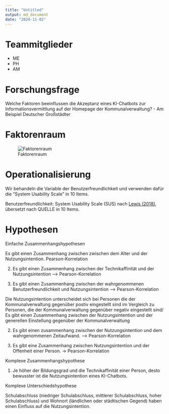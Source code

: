 ```yaml
---
title: "Untitled"
output: md_document
date: "2024-11-02"
---
```

# Teammitglieder
* ME
* PH
* AM

# Forschungsfrage 
Welche Faktoren beeinflussen die Akzeptanz eines KI-Chatbots zur Informationsvermittlung auf der Homepage der Kommunalverwaltung? - Am Beispiel Deutscher Großstädter


# Faktorenraum
![Faktorenraum](readme_files/FaktorenraumNEU.drawio.png)


# Operationalisierung

Wir behandeln die Variable der Benutzerfreundlichkeit und verwenden dafür die "System Usability Scale" in 10 Items.

Benutzerfreundlichkeit: System Usability Scale (SUS) nach [Lewis (2018)](https://doi.org/10.1080/10447318.2018.1455307 "Lewis, J. R. (2018). The System Usability Scale: Past, Present, and Future. International Journal of Human-Computer Interaction, 34(7), 577–590. https://doi.org/10.1080/10447318.2018.1455307"), übersetzt nach QUELLE in 10 Items.

# Hypothesen 

Einfache Zusammenhangshypothesen

Es gibt einen Zusammenhang zwischen zwischen dem Alter und der Nutzungsintention.
Pearson-Korrelation 

2. Es gibt einen Zusammenhang zwischen der Technikaffinität und der Nutzungsintention
—> Pearson-Korrelation

3. Es gibt einen Zusammenhang zwischen der wahrgenommenen Benutzerfreundlichkeit und Nutzungsintention
—> Pearson-Korrelation 

Die Nutzungsintention unterscheidet sich bei Personen die der Kommunalverwaltung gegenüber postiv eingestellt sind im Vergleich zu Personen, die der Kommunalverwaltung gegenüber negativ eingestellt sind/ Es gibt einen Zusammenhang zwischen der Nutzungsintention und der generellen Einstellung gegenüber der Kommunalverwaltung 

2. Es gibt einen zusammenhang zwischen der Nutzungsintention und dem wahrgenommenen Zeitaufwand. 
—> Pearson-Korrelation 


3. Es gibt eine Zusammenhang zwischen Nutzungsintention und der Offenheit einer Person. 
-> Pearson-Korrelation 

Komplexe Zusammenhangshypothese

1. Je höher der Bildungsgrad und die Technikaffinität einer Person, desto bewusster ist die Nutzungsintention eines KI-Chatbots.


Komplexe Unterschiedshypothese

Schulabschluss (niedriger Schulabschluss, mittlerer Schulabschluss, hoher Schulabschluss) und Wohnort (ländlichen oder städtischen Gegend) haben einen Einfluss auf die Nutzungsintention.

